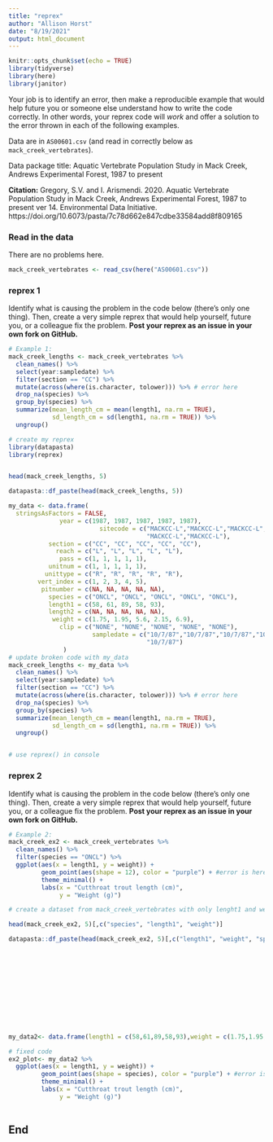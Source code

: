 ```yaml
---
title: "reprex"
author: "Allison Horst"
date: "8/19/2021"
output: html_document
---
```


```r
knitr::opts_chunk$set(echo = TRUE)
library(tidyverse)
library(here)
library(janitor)
```

Your job is to identify an error, then make a reproducible example that would help future you or someone else understand how to write the code correctly. In other words, your reprex code will *work* and offer a solution to the error thrown in each of the following examples. 

Data are in `AS00601.csv` (and read in correctly below as `mack_creek_vertebrates`). 

Data package title: Aquatic Vertebrate Population Study in Mack Creek, Andrews Experimental Forest, 1987 to present

**Citation:** Gregory, S.V. and I. Arismendi. 2020. Aquatic Vertebrate Population Study in Mack Creek, Andrews Experimental Forest, 1987 to present ver 14. Environmental Data Initiative. https://doi.org/10.6073/pasta/7c78d662e847cdbe33584add8f809165

### Read in the data 

There are no problems here. 
```r
mack_creek_vertebrates <- read_csv(here("AS00601.csv"))
```

### reprex 1

Identify what is causing the problem in the code below (there's only one thing). Then, create a very simple reprex that would help yourself, future you, or a colleague fix the problem. **Post your reprex as an issue in your own fork on GitHub.**

```r
# Example 1: 
mack_creek_lengths <- mack_creek_vertebrates %>% 
  clean_names() %>% 
  select(year:sampledate) %>% 
  filter(section == "CC") %>% 
  mutate(across(where(is.character, tolower))) %>% # error here 
  drop_na(species) %>% 
  group_by(species) %>% 
  summarize(mean_length_cm = mean(length1, na.rm = TRUE),
            sd_length_cm = sd(length1, na.rm = TRUE)) %>% 
  ungroup()
```

```r
# create my reprex 
library(datapasta)
library(reprex)


head(mack_creek_lengths, 5)

datapasta::df_paste(head(mack_creek_lengths, 5))

my_data <- data.frame(
  stringsAsFactors = FALSE,
              year = c(1987, 1987, 1987, 1987, 1987),
                         sitecode = c("MACKCC-L","MACKCC-L","MACKCC-L",
                                      "MACKCC-L","MACKCC-L"),
           section = c("CC", "CC", "CC", "CC", "CC"),
             reach = c("L", "L", "L", "L", "L"),
              pass = c(1, 1, 1, 1, 1),
           unitnum = c(1, 1, 1, 1, 1),
          unittype = c("R", "R", "R", "R", "R"),
        vert_index = c(1, 2, 3, 4, 5),
         pitnumber = c(NA, NA, NA, NA, NA),
           species = c("ONCL", "ONCL", "ONCL", "ONCL", "ONCL"),
           length1 = c(58, 61, 89, 58, 93),
           length2 = c(NA, NA, NA, NA, NA),
            weight = c(1.75, 1.95, 5.6, 2.15, 6.9),
              clip = c("NONE", "NONE", "NONE", "NONE", "NONE"),
                       sampledate = c("10/7/87","10/7/87","10/7/87","10/7/87",
                                      "10/7/87")
               )
# update broken code with my_data
mack_creek_lengths <- my_data %>% 
  clean_names() %>% 
  select(year:sampledate) %>% 
  filter(section == "CC") %>% 
  mutate(across(where(is.character, tolower))) %>% # error here 
  drop_na(species) %>% 
  group_by(species) %>% 
  summarize(mean_length_cm = mean(length1, na.rm = TRUE),
            sd_length_cm = sd(length1, na.rm = TRUE)) %>% 
  ungroup()


# use reprex() in console 
```

### reprex 2

Identify what is causing the problem in the code below (there's only one thing). Then, create a very simple reprex that would help yourself, future you, or a colleague fix the problem. **Post your reprex as an issue in your own fork on GitHub.**

```r
# Example 2:
mack_creek_ex2 <- mack_creek_vertebrates %>% 
  clean_names() %>% 
  filter(species == "ONCL") %>% 
  ggplot(aes(x = length1, y = weight)) +  
         geom_point(aes(shape = 12), color = "purple") + #error is here
         theme_minimal() +
         labs(x = "Cutthroat trout length (cm)",
              y = "Weight (g)")
```


```r
# create a dataset from mack_creek_vertebrates with only lenght1 and weight 

head(mack_creek_ex2, 5)[,c("species", "length1", "weight")]

datapasta::df_paste(head(mack_creek_ex2, 5)[,c("length1", "weight", "species")])data.frame(
                                                                                                                                                                                       stringsAsFactors = FALSE,
                                                                                                     NA,
                                                                                           length1 = c(58,61,89,58,
                                                                                                       93),
                                                                                            weight = c(1.75,1.95,
                                                                                                       5.6,2.15,6.9),
                                                                                           species = c("ONCL","ONCL",
                                                                                                       "ONCL","ONCL",
                                                                                                       "ONCL")
                                                                                )


my_data2<- data.frame(length1 = c(58,61,89,58,93),weight = c(1.75,1.95,5.6,2.15,6.9), species = c("ONCL","ONCL","ONCL","ONCL", "ONCL"))

# fixed code 
ex2_plot<- my_data2 %>% 
  ggplot(aes(x = length1, y = weight)) +  
         geom_point(aes(shape = species), color = "purple") + #error is here
         theme_minimal() +
         labs(x = "Cutthroat trout length (cm)",
              y = "Weight (g)")
                                                                     
```

## End